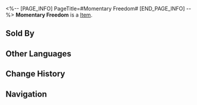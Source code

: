 <%-- [PAGE_INFO]
PageTitle=#Momentary Freedom#
[END_PAGE_INFO] --%>
{{Item Infobox
|title       = Momentary Freedom
|id          = 401028
|image       = Item Momentary Freedom.png
|type        = 
|invCategory = Consumables
|rarity      = 2
|effect      = Upon use, increases all allies' Max HP by 15% plus 100 Max HP for the next battle.
|description = However, this is not the end. The looming threat of prison remains. It may be ten years or a hundred, but eventually, you will return to it.
|source1     = [[Omni-Synthesizer]]
|source2     = Dreamscape Sales Store
}}
{{Description|1=''"Until then, let's savor our freedom to the fullest."''}}
'''Momentary Freedom''' is a [[Item]].

==Sold By==
{{Shop Availability}}

==Other Languages==
{{Other Languages
|en   = Momentary Freedom
|zhs  = 片刻自由
|zht  = 片刻自由
|ja   = 一時の自由
|ko   = 잠깐의 자유
|es   = Libertad momentánea
|fr   = Moment de liberté
|ru   = Момент свободы
|th   = อิสรภาพชั่วขณะ
|vi   = Tự Do Trong Khoảnh Khắc
|de   = Moment der Freiheit
|id   = Momentary Freedom
|pt   = Liberdade Momentânea
}}

==Change History==
{{Change History|2.0}}

==Navigation==
{{Consumable Navbox}}